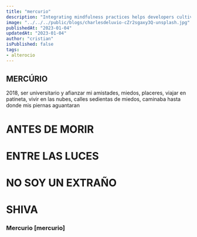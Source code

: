 ```yaml
---
title: "mercurio"
description: "Integrating mindfulness practices helps developers cultivate present-moment awareness, fostering focus, problem-solving, and work-life balance."
image: "../../../public/blogs/charlesdeluvio-cZr2sgaxy3Q-unsplash.jpg"
publishedAt: "2023-01-04"
updatedAt: "2023-01-04"
author: "cristian"
isPublished: false
tags:
- alterocio
---
```



## MERCÚRIO

2018, ser universitario y afianzar mi amistades, miedos, placeres, viajar en patineta, vivir en las nubes, calles sedientas de miedos, caminaba hasta donde mis piernas aguantaran

# ANTES DE MORIR

# ENTRE LAS LUCES

# NO SOY UN EXTRAÑO

# SHIVA

### Mercurio [mercurio]


